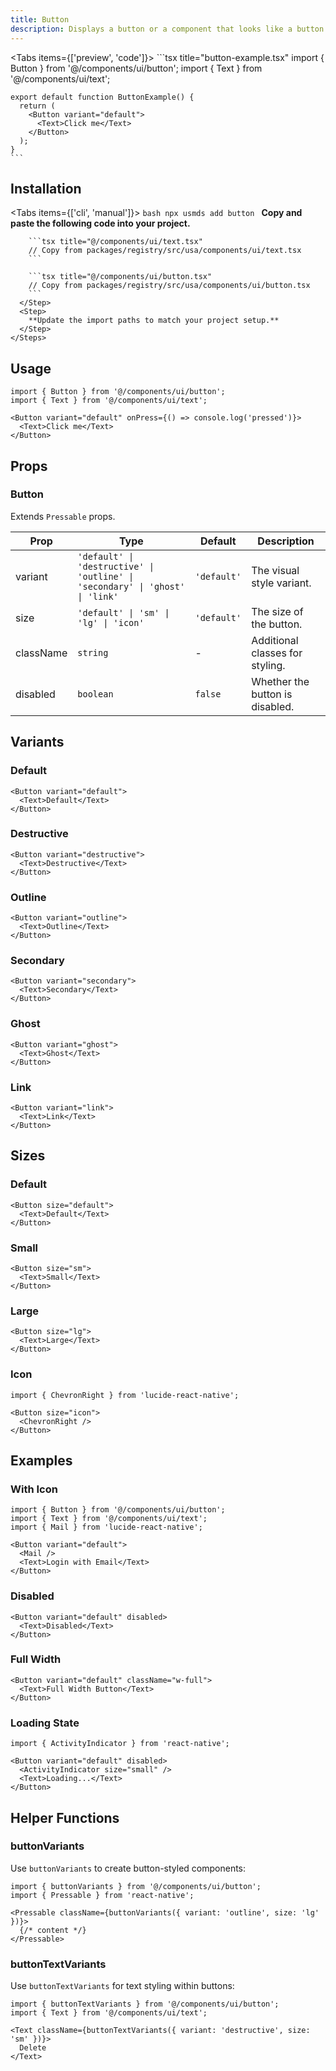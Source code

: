 ```yaml
---
title: Button
description: Displays a button or a component that looks like a button.
---
```



<Tabs items={['preview', 'code']}>
  <Tab value="preview">
    <PreviewCard />
  </Tab>
  <Tab value="code">
    ```tsx title="button-example.tsx"
    import { Button } from '@/components/ui/button';
    import { Text } from '@/components/ui/text';

    export default function ButtonExample() {
      return (
        <Button variant="default">
          <Text>Click me</Text>
        </Button>
      );
    }
    ```
  </Tab>
</Tabs>

## Installation

<Tabs items={['cli', 'manual']}>
  <Tab value="cli">
    ```bash
    npx usmds add button
    ```
  </Tab>
  <Tab value="manual">
    <Steps>
      <Step>
        **Copy and paste the following code into your project.**

        ```tsx title="@/components/ui/text.tsx"
        // Copy from packages/registry/src/usa/components/ui/text.tsx
        ```

        ```tsx title="@/components/ui/button.tsx"
        // Copy from packages/registry/src/usa/components/ui/button.tsx
        ```
      </Step>
      <Step>
        **Update the import paths to match your project setup.**
      </Step>
    </Steps>
  </Tab>
</Tabs>

## Usage

```tsx
import { Button } from '@/components/ui/button';
import { Text } from '@/components/ui/text';

<Button variant="default" onPress={() => console.log('pressed')}>
  <Text>Click me</Text>
</Button>
```

## Props

### Button

Extends `Pressable` props.

| Prop | Type | Default | Description |
|------|------|---------|-------------|
| variant | `'default' \| 'destructive' \| 'outline' \| 'secondary' \| 'ghost' \| 'link'` | `'default'` | The visual style variant. |
| size | `'default' \| 'sm' \| 'lg' \| 'icon'` | `'default'` | The size of the button. |
| className | `string` | - | Additional classes for styling. |
| disabled | `boolean` | `false` | Whether the button is disabled. |

## Variants

### Default

```tsx
<Button variant="default">
  <Text>Default</Text>
</Button>
```

### Destructive

```tsx
<Button variant="destructive">
  <Text>Destructive</Text>
</Button>
```

### Outline

```tsx
<Button variant="outline">
  <Text>Outline</Text>
</Button>
```

### Secondary

```tsx
<Button variant="secondary">
  <Text>Secondary</Text>
</Button>
```

### Ghost

```tsx
<Button variant="ghost">
  <Text>Ghost</Text>
</Button>
```

### Link

```tsx
<Button variant="link">
  <Text>Link</Text>
</Button>
```

## Sizes

### Default

```tsx
<Button size="default">
  <Text>Default</Text>
</Button>
```

### Small

```tsx
<Button size="sm">
  <Text>Small</Text>
</Button>
```

### Large

```tsx
<Button size="lg">
  <Text>Large</Text>
</Button>
```

### Icon

```tsx
import { ChevronRight } from 'lucide-react-native';

<Button size="icon">
  <ChevronRight />
</Button>
```

## Examples

### With Icon

```tsx
import { Button } from '@/components/ui/button';
import { Text } from '@/components/ui/text';
import { Mail } from 'lucide-react-native';

<Button variant="default">
  <Mail />
  <Text>Login with Email</Text>
</Button>
```

### Disabled

```tsx
<Button variant="default" disabled>
  <Text>Disabled</Text>
</Button>
```

### Full Width

```tsx
<Button variant="default" className="w-full">
  <Text>Full Width Button</Text>
</Button>
```

### Loading State

```tsx
import { ActivityIndicator } from 'react-native';

<Button variant="default" disabled>
  <ActivityIndicator size="small" />
  <Text>Loading...</Text>
</Button>
```

## Helper Functions

### buttonVariants

Use `buttonVariants` to create button-styled components:

```tsx
import { buttonVariants } from '@/components/ui/button';
import { Pressable } from 'react-native';

<Pressable className={buttonVariants({ variant: 'outline', size: 'lg' })}>
  {/* content */}
</Pressable>
```

### buttonTextVariants

Use `buttonTextVariants` for text styling within buttons:

```tsx
import { buttonTextVariants } from '@/components/ui/button';
import { Text } from '@/components/ui/text';

<Text className={buttonTextVariants({ variant: 'destructive', size: 'sm' })}>
  Delete
</Text>
```
